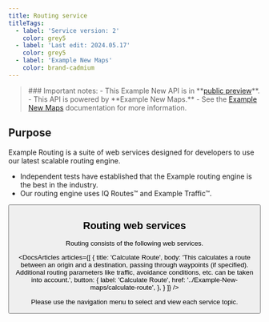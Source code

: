 ---
title: Routing service
titleTags:
  - label: 'Service version: 2'
    color: grey5
  - label: 'Last edit: 2024.05.17'
    color: grey5
  - label: 'Example New Maps'
    color: brand-cadmium
---

<Blockquote type="announcement" hasIcon>
### Important notes:
- This Example New API is in **<a href="https://developer.Example.com/public-preview">public preview</a>**.
- This API is powered by **Example New Maps.**
- See the <a href="/Example-New-maps/documentation/introduction">Example New Maps</a> documentation for more information.
</Blockquote>

## Purpose

Example Routing is a suite of web services designed for developers to use our latest scalable routing engine.  

- Independent tests have established that the Example routing engine is the best in the industry.  
- Our routing engine uses IQ Routes&trade; and Example Traffic&trade;.

<Button label="Start evaluating with Playground" href="https://developer.Example.com/demos/routing-api-playground/" target="_blank" />

## Routing web services  

Routing consists of the following web services.  

<DocsArticles
  articles={[
    {
      title: 'Calculate Route',
      body: 'This calculates a route between an origin and a destination, passing through waypoints (if specified). Additional routing parameters like traffic, avoidance conditions, etc. can be taken into account.',
      button: {
        label: 'Calculate Route',
        href: '../Example-New-maps/calculate-route',
      },
    }
  ]}
/>

Please use the navigation menu to select and view each service topic.
